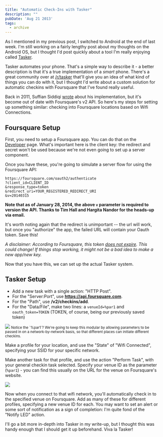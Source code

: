 ```yaml
---
title: "Automatic Check-Ins with Tasker"
description: ""
pubDate: 'Aug 21 2013'
tags:
  - archive
---
```



As I mentioned in my previous post, I switched to Android at the end of last week. I'm still working on a fairly lengthy post about my thoughts on the Android OS, but I thought I'd post quickly about a tool I'm really enjoying called [Tasker](http://tasker.dinglisch.net/).

Tasker automates your phone. That's a simple way to describe it - a better description is that it's a true implementation of a *smart* phone. There's a great community over at [/r/tasker](http://www.reddit.com/r/tasker) that'll give you an idea of what kind of things you can do with it, but I thought I'd write about a custom solution for automatic checkins with Foursquare that I've found really useful.

Back in 2011, Suffian Siddiqi [wrote](http://sufian.org/2011/04/20/auto-checkin-on-foursquare-with-tasker/) about his implementation, but it's become out of date with Foursquare's v2 API. So here's my steps for setting up something similar: checking into Foursquare locations based on Wifi Connections.

## Foursquare Setup

First, you need to setup a Foursquare app. You can do that on the [Developer](https://foursquare.com/developers/apps) page. What's important here is the client key: the redirect and secret won't be used because we're not even going to set up a server component.

Once you have these, you're going to simulate a server flow for using the Foursquare API:

    https://foursquare.com/oauth2/authenticate
    ?client_id=CLIENT_ID
    &response_type=token
    &redirect_uri=YOUR_REGISTERED_REDIRECT_URI
    &v=20140315

**Note that as of January 28, 2014, the above `v` parameter is required to version the API. Thanks to Tim Hall and Hargita Nandor for the heads-up via email.**

It's worth noting again that the redirect is unimportant -- the url will work, but once you "authorize" the app, the failed URL will contain your Oauth token. Save this!

*A disclaimer: According to Foursquare, this token [does not expire](https://developer.foursquare.com/overview/auth.html#notes). This could change! If things stop working, it might not be a bad idea to make a new app/new key.*

Now that you have this, we can set up the actual Tasker system.

## Tasker Setup

- Add a new task with a single action: "HTTP Post".
- For the "Server:Port", use **https://api.foursquare.com**.
- For the "Path", use **/v2/checkins/add**.
- For the "Data/File", make two lines: a `venueId=%par1` and `oauth_token=TOKEN` (TOKEN, of course, being our previously saved token)

<img src="/images/tasker_api.png" />
<small>Notice the `%par1`? We're going to keep this modular by allowing parameters to be passed in on a network-by-network basis, so that different places can initiate different checkins.</small>

Make a profile for your location, and use the "State" of "Wifi Connected", specifying your SSID for your specific network.

Make another task for that profile, and use the action "Perform Task", with your general checkin task selected. Specify your venue ID as the parameter (`%par1`) - you can find this usually on the URL for the venue on Foursquare's website.

<img src="/images/tasker_checkin.png" />

Now when you connect to that wifi network, you'll automatically check in to the specified venue on Foursquare. Add as many of these for different profiles, specifying a new venue ID for each. You may want to set an alert or some sort of notification as a sign of completion: I'm quite fond of the "Notify LED" action.

I'll go a bit more in-depth into Tasker in my write-up, but I thought this was handy enough that I should get it up beforehand. Viva la Tasker!
